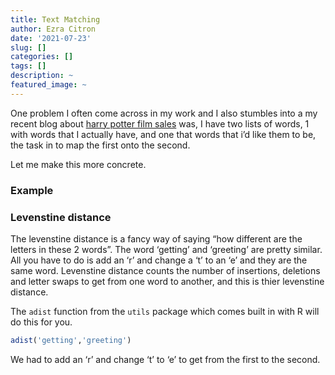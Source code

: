 ```yaml
---
title: Text Matching
author: Ezra Citron
date: '2021-07-23'
slug: []
categories: []
tags: []
description: ~
featured_image: ~
---
```


One problem I often come across in my work and I also stumbles into a my recent blog about [harry potter film sales]() was, I have two lists of words, 1 with words that I actually have, and one that words that i'd like them to be, the task in to map the first onto the second. 

Let me make this more concrete. 

### Example

### Levenstine distance
The levenstine distance is a fancy way of saying "how different are the letters in these 2 words". The word 'getting' and 'greeting' are pretty similar. All you have to do is add an 'r' and change a 't' to an 'e' and they are the same word. Levenstine distance counts the number of insertions, deletions and letter swaps to get from one word to another, and this is thier levenstine distance. 

The `adist` function from the `utils` package which comes built in with R will do this for you.

```r
adist('getting','greeting')
```

We had to add an 'r' and change 't' to 'e' to get from the first to the second. 

